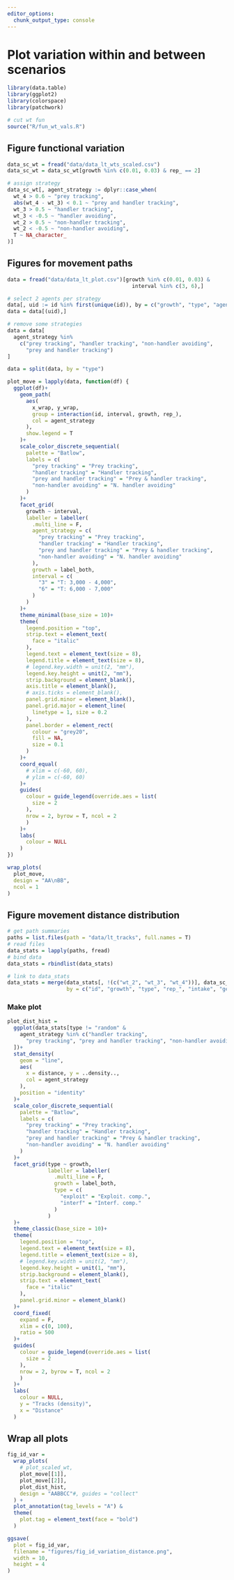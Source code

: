 ```yaml
---
editor_options: 
  chunk_output_type: console
---
```


# Plot variation within and between scenarios

```r
library(data.table)
library(ggplot2)
library(colorspace)
library(patchwork)

# cut wt fun
source("R/fun_wt_vals.R")
```

## Figure functional variation

```r
data_sc_wt = fread("data/data_lt_wts_scaled.csv")
data_sc_wt = data_sc_wt[growth %in% c(0.01, 0.03) & rep_ == 2]

# assign strategy
data_sc_wt[, agent_strategy := dplyr::case_when(
  wt_4 > 0.6 ~ "prey tracking",
  abs(wt_4 - wt_3) < 0.1 ~ "prey and handler tracking",
  wt_3 > 0.5 ~ "handler tracking",
  wt_3 < -0.5 ~ "handler avoiding",
  wt_2 > 0.5 ~ "non-handler tracking",
  wt_2 < -0.5 ~ "non-handler avoiding",
  T ~ NA_character_
)]
```

## Figures for movement paths

```r
data = fread("data/data_lt_plot.csv")[growth %in% c(0.01, 0.03) & 
                                        interval %in% c(3, 6),]

# select 2 agents per strategy
data[, uid := id %in% first(unique(id)), by = c("growth", "type", "agent_strategy")]
data = data[(uid),]

# remove some strategies
data = data[
  agent_strategy %in% 
    c("prey tracking", "handler tracking", "non-handler avoiding",
      "prey and handler tracking")
]
```

```r
data = split(data, by = "type")

plot_move = lapply(data, function(df) {  
  ggplot(df)+
    geom_path(
      aes(
        x_wrap, y_wrap, 
        group = interaction(id, interval, growth, rep_),
        col = agent_strategy
      ),
      show.legend = T
    )+
    scale_color_discrete_sequential(
      palette = "Batlow",
      labels = c(
        "prey tracking" = "Prey tracking",
        "handler tracking" = "Handler tracking",
        "prey and handler tracking" = "Prey & handler tracking",
        "non-handler avoiding" = "N. handler avoiding"
      )
    )+
    facet_grid(
      growth ~ interval, 
      labeller = labeller(
        .multi_line = F,
        agent_strategy = c(
          "prey tracking" = "Prey tracking",
          "handler tracking" = "Handler tracking",
          "prey and handler tracking" = "Prey & handler tracking",
          "non-handler avoiding" = "N. handler avoiding"
        ),
        growth = label_both,
        interval = c(
          "3" = "T: 3,000 - 4,000",
          "6" = "T: 6,000 - 7,000"
        )
      )
    )+
    theme_minimal(base_size = 10)+
    theme(
      legend.position = "top",
      strip.text = element_text(
        face = "italic"
      ),
      legend.text = element_text(size = 8),
      legend.title = element_text(size = 8),
      # legend.key.width = unit(2, "mm"),
      legend.key.height = unit(2, "mm"),
      strip.background = element_blank(),
      axis.title = element_blank(),
      # axis.ticks = element_blank(),
      panel.grid.minor = element_blank(),
      panel.grid.major = element_line(
        linetype = 1, size = 0.2
      ),
      panel.border = element_rect(
        colour = "grey20",
        fill = NA,
        size = 0.1
      )
    )+
    coord_equal(
      # xlim = c(-60, 60),
      # ylim = c(-60, 60)
    )+
    guides(
      colour = guide_legend(override.aes = list(
        size = 2
      ),
      nrow = 2, byrow = T, ncol = 2
      )
    )+
    labs(
      colour = NULL
    )
})

wrap_plots(
  plot_move,
  design = "AA\nBB",
  ncol = 1
)
```

## Figure movement distance distribution

```r
# get path summaries
paths = list.files(path = "data/lt_tracks", full.names = T)
# read files
data_stats = lapply(paths, fread)
# bind data
data_stats = rbindlist(data_stats)

# link to data_stats
data_stats = merge(data_stats[, !(c("wt_2", "wt_3", "wt_4"))], data_sc_wt, 
                   by = c("id", "growth", "type", "rep_", "intake", "gen"))
```

### Make plot

```r
plot_dist_hist =
  ggplot(data_stats[type != "random" &
    agent_strategy %in% c("handler tracking", 
      "prey tracking", "prey and handler tracking", "non-handler avoiding")  
  ])+
  stat_density(
    geom = "line",
    aes(
      x = distance, y = ..density..,
      col = agent_strategy
    ),
    position = "identity"
  )+
  scale_color_discrete_sequential(
    palette = "Batlow",
    labels = c(
      "prey tracking" = "Prey tracking",
      "handler tracking" = "Handler tracking",
      "prey and handler tracking" = "Prey & handler tracking",
      "non-handler avoiding" = "N. handler avoiding"
    )
  )+
  facet_grid(type ~ growth,
             labeller = labeller(
               .multi_line = F,
               growth = label_both,
               type = c(
                 "exploit" = "Exploit. comp.",
                 "interf" = "Interf. comp."
               )
             )
  )+
  theme_classic(base_size = 10)+
  theme(
    legend.position = "top",
    legend.text = element_text(size = 8),
    legend.title = element_text(size = 8),
    # legend.key.width = unit(2, "mm"),
    legend.key.height = unit(1, "mm"),
    strip.background = element_blank(),
    strip.text = element_text(
      face = "italic"
    ),
    panel.grid.minor = element_blank()
  )+
  coord_fixed(
    expand = F,
    xlim = c(0, 100),
    ratio = 500
  )+
  guides(
    colour = guide_legend(override.aes = list(
      size = 2
    ),
    nrow = 2, byrow = T, ncol = 2
    )
  )+
  labs(
    colour = NULL,
    y = "Tracks (density)",
    x = "Distance"
  )
```

## Wrap all plots

```r
fig_id_var =
  wrap_plots(
    # plot_scaled_wt,
    plot_move[[1]],
    plot_move[[2]],
    plot_dist_hist,
    design = "AABBCC"#, guides = "collect"
  ) +
  plot_annotation(tag_levels = "A") &
  theme(
    plot.tag = element_text(face = "bold")
  )

ggsave(
  plot = fig_id_var,
  filename = "figures/fig_id_variation_distance.png",
  width = 10,
  height = 4
)
```

